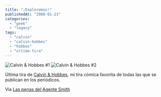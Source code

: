 ```yaml
---
title: "¡Exploremos!"
publishedAt: "2008-01-23"
categories: 
  - "geek"
  - "legacy"
tags: 
  - "calvin"
  - "calvin-hobbes"
  - "hobbes"
  - "ultima-tira"
---
```


![Calvin & Hobbes #1](http://rick.jinlabs.com/wp-content/uploads/2008/01/strip3.jpg) ![Calvin & Hobbes #2](http://rick.jinlabs.com/wp-content/uploads/2008/01/strip4.jpg)

Última tira de [Calvin & Hobbes](http://es.wikipedia.org/wiki/Calvin_y_Hobbes), mi tira cómica favorita de todas las que se publican en los periódicos.

Via [Las penas del Agente Smith](http://rinzewind.org/archives/2008/01/22/%c2%a1exploremos/.)
